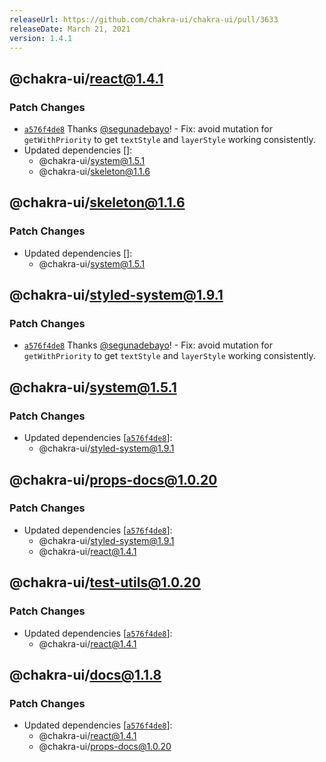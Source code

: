 ```yaml
---
releaseUrl: https://github.com/chakra-ui/chakra-ui/pull/3633
releaseDate: March 21, 2021
version: 1.4.1
---
```



## @chakra-ui/react@1.4.1

### Patch Changes

-   [`a576f4de8`](https://github.com/chakra-ui/chakra-ui/commit/a576f4de850706ea7088c8a6ea687269cad05e69)
    Thanks [@segunadebayo](https://github.com/segunadebayo)! - Fix: avoid mutation
    for `getWithPriority` to get `textStyle` and `layerStyle` working
    consistently.
-   Updated dependencies \[]:
    -   @chakra-ui/system@1.5.1
    -   @chakra-ui/skeleton@1.1.6

 ## @chakra-ui/skeleton@1.1.6

### Patch Changes

-   Updated dependencies \[]:
    -   @chakra-ui/system@1.5.1

 ## @chakra-ui/styled-system@1.9.1

### Patch Changes

-   [`a576f4de8`](https://github.com/chakra-ui/chakra-ui/commit/a576f4de850706ea7088c8a6ea687269cad05e69)
    Thanks [@segunadebayo](https://github.com/segunadebayo)! - Fix: avoid mutation
    for `getWithPriority` to get `textStyle` and `layerStyle` working
    consistently.

 ## @chakra-ui/system@1.5.1

### Patch Changes

-   Updated dependencies
    \[[`a576f4de8`](https://github.com/chakra-ui/chakra-ui/commit/a576f4de850706ea7088c8a6ea687269cad05e69)]:
    -   @chakra-ui/styled-system@1.9.1

 ## @chakra-ui/props-docs@1.0.20

### Patch Changes

-   Updated dependencies
    \[[`a576f4de8`](https://github.com/chakra-ui/chakra-ui/commit/a576f4de850706ea7088c8a6ea687269cad05e69)]:
    -   @chakra-ui/styled-system@1.9.1
    -   @chakra-ui/react@1.4.1

 ## @chakra-ui/test-utils@1.0.20

### Patch Changes

-   Updated dependencies
    \[[`a576f4de8`](https://github.com/chakra-ui/chakra-ui/commit/a576f4de850706ea7088c8a6ea687269cad05e69)]:
    -   @chakra-ui/react@1.4.1

 ## @chakra-ui/docs@1.1.8

### Patch Changes

-   Updated dependencies
    \[[`a576f4de8`](https://github.com/chakra-ui/chakra-ui/commit/a576f4de850706ea7088c8a6ea687269cad05e69)]:
    -   @chakra-ui/react@1.4.1
    -   @chakra-ui/props-docs@1.0.20
